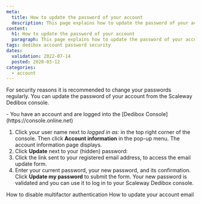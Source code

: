 ```yaml
---
meta:
  title: How to update the password of your account
  description: This page explains how to update the password of your account.
content:
  h1: How to update the password of your account
  paragraph: This page explains how to update the password of your account.
tags: dedibox account password security
dates:
  validation: 2022-07-14
  posted: 2020-03-12
categories:
  - account
---
```


For security reasons it is recommended to change your passwords regularly. You can update the password of your account from the Scaleway Dedibox console.

<Message type="requirement">
  - You have an account and are logged into the [Dedibox Console](https://console.online.net) 
</Message>

1. Click your user name next to _logged in as:_ in the top right corner of the console. Then click **Account information** in the pop-up menu. The account information page displays. 
2. Click **Update** next to your (hidden) password:
    <Lightbox src="scaleway-dedibox-console-update-password.webp" alt="" />
3. Click the link sent to your registered email address, to access the email update form.
4. Enter your current password, your new password, and its confirmation. Click **Update my password** to submit the form.
    Your new password is validated and you can use it to log in to your Scaleway Dedibox console.


<Navigation title="See Also">
  <PreviousButton to="/dedibox-console/my-account/how-to/disable-two-factor-authentication/">How to disable multifactor authentication</PreviousButton>
  <NextButton to="/dedibox-console/my-account/how-to/update-email/">How to update your account email</NextButton>
</Navigation>